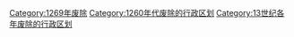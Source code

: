 [[Category:1269年废除|Category:1269年废除]]
[[Category:1260年代废除的行政区划|Category:1260年代废除的行政区划]]
[[Category:13世纪各年废除的行政区划|Category:13世纪各年废除的行政区划]]